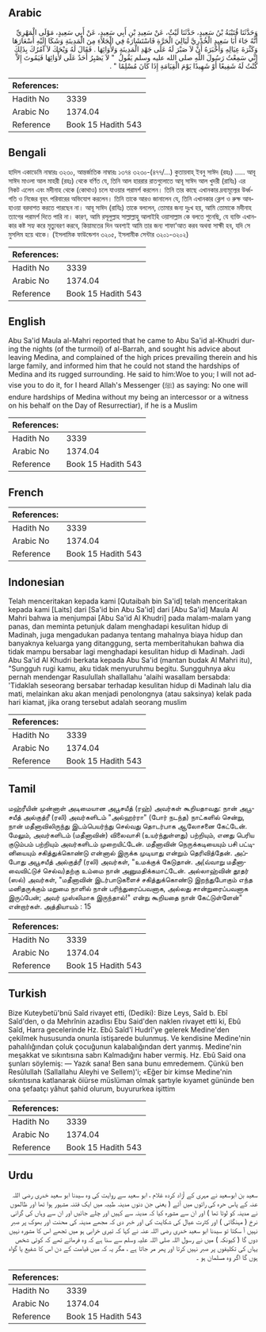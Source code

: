 ## Arabic


<div dir="rtl" lang="ar" style={{fontSize:'larger',backgroundColor:'#f8f9fa',padding:20}}>
وَحَدَّثَنَا قُتَيْبَةُ بْنُ سَعِيدٍ، حَدَّثَنَا لَيْثٌ، عَنْ سَعِيدِ بْنِ أَبِي سَعِيدٍ، عَنْ أَبِي سَعِيدٍ، مَوْلَى الْمَهْرِيِّ أَنَّهُ جَاءَ أَبَا سَعِيدٍ الْخُدْرِيَّ لَيَالِيَ الْحَرَّةِ فَاسْتَشَارَهُ فِي الْجَلاَءِ مِنَ الْمَدِينَةِ وَشَكَا إِلَيْهِ أَسْعَارَهَا وَكَثْرَةَ عِيَالِهِ وَأَخْبَرَهُ أَنْ لاَ صَبْرَ لَهُ عَلَى جَهْدِ الْمَدِينَةِ وَلأْوَائِهَا ‏.‏ فَقَالَ لَهُ وَيْحَكَ لاَ آمُرُكَ بِذَلِكَ إِنِّي سَمِعْتُ رَسُولَ اللَّهِ صلى الله عليه وسلم يَقُولُ ‏ "‏ لاَ يَصْبِرُ أَحَدٌ عَلَى لأْوَائِهَا فَيَمُوتَ إِلاَّ كُنْتُ لَهُ شَفِيعًا أَوْ شَهِيدًا يَوْمَ الْقِيَامَةِ إِذَا كَانَ مُسْلِمًا ‏"‏ ‏.‏
</div>
<div style={{backgroundColor:'#f8f9fa',padding:20, marginBottom: 10}}><table> <thead> <tr> <th>References:</th> <th></th> </tr> </thead> <tbody><tr><td>Hadith No</td><td>3339</td></tr><tr><td>Arabic No</td><td>1374.04</td></tr><tr><td>Reference</td><td>Book 15 Hadith 543</td></tr></tbody></table></div>

## Bengali


<div dir="ltr" lang="bn" style={{fontSize:'larger',backgroundColor:'#f8f9fa',padding:20}}>
হাদিস একাডেমি নাম্বারঃ ৩২৩০, আন্তর্জাতিক নাম্বারঃ ১৩৭৪ ৩২৩০-(৪৭৭/...) কুতায়বাহ্ ইবনু সাঈদ (রহঃ) ..... আবূ সাঈদ মাওলা আল মাহরী (রহঃ) থেকে বর্ণিত যে, তিনি আল হাররার রাতগুলোতে আবূ সাঈদ আল খুদরী (রাযিঃ) এর নিকট এলেন এবং মদীনাহ থেকে (কোথাও) চলে যাওয়ার পরামর্শ করলেন। তিনি তার কাছে এখানকার দ্রব্যমূল্যের উর্ধ্বগতি ও নিজের বৃহৎ পরিবারের অভিযোগ করলেন। তিনি তাকে আরও জানালেন যে, তিনি এখানকার ক্লেশ ও রুক্ষ আবহাওয়া বরদাশত করতে পারছেন না। আবূ সাঈদ (রাযিঃ) তাকে বললেন, তোমার জন্য দুঃখ হয়, আমি তোমাকে মদীনাহ ত্যাগের পরামর্শ দিতে পারি না। কারণ, আমি রসূলুল্লাহ সাল্লাল্লাহু আলাইহি ওয়াসাল্লাম কে বলতে শুনেছি, যে ব্যক্তি এখানকার কষ্ট সহ্য করে মৃত্যুবরণ করবে, কিয়ামতের দিন অবশ্যই আমি তার জন্য শাফা’আত করব অথবা সাক্ষী হব, যদি সে মুসলিম হয়ে থাকে। (ইসলামিক ফাউন্ডেশন ৩২০৫, ইসলামীক সেন্টার ৩২০১-৩২০২)
</div>
<div style={{backgroundColor:'#f8f9fa',padding:20, marginBottom: 10}}><table> <thead> <tr> <th>References:</th> <th></th> </tr> </thead> <tbody><tr><td>Hadith No</td><td>3339</td></tr><tr><td>Arabic No</td><td>1374.04</td></tr><tr><td>Reference</td><td>Book 15 Hadith 543</td></tr></tbody></table></div>

## English


<div dir="ltr" lang="en" style={{fontSize:'larger',backgroundColor:'#f8f9fa',padding:20}}>
Abu Sa'id Maula al-Mahri reported that he came to Abu Sa'id al-Khudri during the nights (of the turmoil) of al-Barrah, and sought his advice about leaving Medina, and complained of the high prices prevailing therein and his large family, and informed him that he could not stand the hardships of Medina and its rugged surrounding. He said to him:Woe to you; I will not advise you to do it, for I heard Allah's Messenger (ﷺ) as saying: No one will endure hardships of Medina without my being an intercessor or a witness on his behalf on the Day of Resurrectiar), if he is a Muslim
</div>
<div style={{backgroundColor:'#f8f9fa',padding:20, marginBottom: 10}}><table> <thead> <tr> <th>References:</th> <th></th> </tr> </thead> <tbody><tr><td>Hadith No</td><td>3339</td></tr><tr><td>Arabic No</td><td>1374.04</td></tr><tr><td>Reference</td><td>Book 15 Hadith 543</td></tr></tbody></table></div>

## French


<div dir="ltr" lang="fr" style={{fontSize:'larger',backgroundColor:'#f8f9fa',padding:20}}>

</div>
<div style={{backgroundColor:'#f8f9fa',padding:20, marginBottom: 10}}><table> <thead> <tr> <th>References:</th> <th></th> </tr> </thead> <tbody><tr><td>Hadith No</td><td>3339</td></tr><tr><td>Arabic No</td><td>1374.04</td></tr><tr><td>Reference</td><td>Book 15 Hadith 543</td></tr></tbody></table></div>

## Indonesian


<div dir="ltr" lang="id" style={{fontSize:'larger',backgroundColor:'#f8f9fa',padding:20}}>
Telah menceritakan kepada kami [Qutaibah bin Sa'id] telah menceritakan kepada kami [Laits] dari [Sa'id bin Abu Sa'id] dari [Abu Sa'id] Maula Al Mahri bahwa ia menjumpai [Abu Sa'id Al Khudri] pada malam-malam yang panas, dan meminta petunjuk dalam menghadapi kesulitan hidup di Madinah, juga mengadukan padanya tentang mahalnya biaya hidup dan banyaknya keluarga yang ditanggung, serta memberitahukan bahwa dia tidak mampu bersabar lagi menghadapi kesulitan hidup di Madinah. Jadi Abu Sa'id Al Khudri berkata kepada Abu Sa'id (mantan budak Al Mahri itu), "Sungguh rugi kamu, aku tidak menyuruhmu begitu. Sungguhnya aku pernah mendengar Rasulullah shallallahu 'alaihi wasallam bersabda: 'Tidaklah seseorang bersabar terhadap kesulitan hidup di Madinah lalu dia mati, melainkan aku akan menjadi penolongnya (atau saksinya) kelak pada hari kiamat, jika orang tersebut adalah seorang muslim
</div>
<div style={{backgroundColor:'#f8f9fa',padding:20, marginBottom: 10}}><table> <thead> <tr> <th>References:</th> <th></th> </tr> </thead> <tbody><tr><td>Hadith No</td><td>3339</td></tr><tr><td>Arabic No</td><td>1374.04</td></tr><tr><td>Reference</td><td>Book 15 Hadith 543</td></tr></tbody></table></div>

## Tamil


<div dir="ltr" lang="ta" style={{fontSize:'larger',backgroundColor:'#f8f9fa',padding:20}}>
மஹ்ரீயின் முன்னாள் அடிமையான அபூசயீத் (ரஹ்) அவர்கள் கூறியதாவது: நான் அபூசயீத் அல்குத்ரீ (ரலி) அவர்களிடம் "அல்ஹர்ரா" (போர் நடந்த) நாட்களில் சென்று, நான் மதீனாவிலிருந்து இடம்பெயர்ந்து செல்வது தொடர்பாக ஆலோசனை கேட்டேன். மேலும், அவர்களிடம் (மதீனாவின்) விலைவாசி (உயர்ந்துள்ளது) பற்றியும், எனது பெரிய குடும்பம் பற்றியும் அவர்களிடம் முறையிட்டேன். மதீனாவின் நெருக்கடியையும் பசி பட்டினியையும் சகித்துக்கொண்டு என்னால் இருக்க முடியாது என்றும் தெரிவித்தேன். அப்போது அபூசயீத் அல்குத்ரீ (ரலி) அவர்கள், "உமக்குக் கேடுதான். அ(வ்வாறு மதீனாவைவிட்டுச் செல்வ)தற்கு உம்மை நான் அனுமதிக்கமாட்டேன். அல்லாஹ்வின் தூதர் (ஸல்) அவர்கள், "மதீனாவின் இடர்பாடுகளைச் சகித்துக்கொண்டு இறந்துபோகும் எந்த மனிதருக்கும் மறுமை நாளில் நான் பரிந்துரைப்பவனாக, அல்லது சான்றுரைப்பவனாக இருப்பேன்; அவர் முஸ்லிமாக இருந்தால்!" என்று கூறியதை நான் கேட்டுள்ளேன்" என்றார்கள். அத்தியாயம் : 15
</div>
<div style={{backgroundColor:'#f8f9fa',padding:20, marginBottom: 10}}><table> <thead> <tr> <th>References:</th> <th></th> </tr> </thead> <tbody><tr><td>Hadith No</td><td>3339</td></tr><tr><td>Arabic No</td><td>1374.04</td></tr><tr><td>Reference</td><td>Book 15 Hadith 543</td></tr></tbody></table></div>

## Turkish


<div dir="ltr" lang="tr" style={{fontSize:'larger',backgroundColor:'#f8f9fa',padding:20}}>
Bize Kuteybetü'bnü Saîd rivayet etti, (Dediki): Bize Leys, Saîd b. Ebî Saîd'den, o da Mehrînin azadlısı Ebu Said'den naklen rivayet etti ki, Ebû Saîd, Harra gecelerinde Hz. Ebû Saîd'î Hudrî'ye gelerek Medine'den çekilmek hususunda onunla istişarede bulunmuş. Ve kendisine Medine'nin pahalılığından çoluk çocuğunun kalabalığından dert yanmış. Medine'nin meşakkat ve sıkıntısına sabrı Kalmadığını haber vermiş. Hz. Ebû Said ona şunları söylemiş: — Yazık sana! Ben sana bunu emredemem. Çünkü ben Resûlullah (Sallallahu Aleyhi ve Sellem)'i; «Eğer bir kimse Medine'nin sıkıntısına katlanarak öiürse müslüman olmak şartıyle kıyamet gününde ben ona şefaatçı yâhut şahid olurum, buyururkea işittim
</div>
<div style={{backgroundColor:'#f8f9fa',padding:20, marginBottom: 10}}><table> <thead> <tr> <th>References:</th> <th></th> </tr> </thead> <tbody><tr><td>Hadith No</td><td>3339</td></tr><tr><td>Arabic No</td><td>1374.04</td></tr><tr><td>Reference</td><td>Book 15 Hadith 543</td></tr></tbody></table></div>

## Urdu


<div dir="rtl" lang="ur" style={{fontSize:'larger',backgroundColor:'#f8f9fa',padding:20}}>
سعید بن ابوسعید نے مہری کے آزاد کردہ غلام ، ابو سعید سے روایت کی وہ سیدنا ابو سعید خدری رضی اللہ عنہ کے پاس حرہ کی راتوں میں آئے ( یعنی جن دنوں مدینہ طیبہ میں ایک فتنہ مشہور ہوا تھا اور ظالموں نے مدینہ کو لوٹا تھا ) اور ان سے مشورہ کیا کہ مدینہ سے کہیں اور چلے جائیں اور ان سے وہاں کی گرانی نرخ ( مہنگائی ) اور کثرت عیال کی شکایت کی اور خبر دی کہ مجھے مدینہ کی محنت اور بھوک پر صبر نہیں آ سکتا تو سیدنا ابو سعید خدری رضی اللہ عنہ نے کہا کہ تیری خرابی ہو میں تجھے اس کا مشورہ نہیں دوں گا ( کیونکہ ) میں نے رسول اللہ صلی اللہ علیہ وسلم سے سنا ہے کہ وہ فرماتے تھے کہ کوئی شخص یہاں کی تکلیفوں پر صبر نہیں کرتا اور پھر مر جاتا ہے ، مگر یہ کہ میں قیامت کے دن اس کا شفیع یا گواہ ہوں گا اگر وہ مسلمان ہو ۔
</div>
<div style={{backgroundColor:'#f8f9fa',padding:20, marginBottom: 10}}><table> <thead> <tr> <th>References:</th> <th></th> </tr> </thead> <tbody><tr><td>Hadith No</td><td>3339</td></tr><tr><td>Arabic No</td><td>1374.04</td></tr><tr><td>Reference</td><td>Book 15 Hadith 543</td></tr></tbody></table></div>